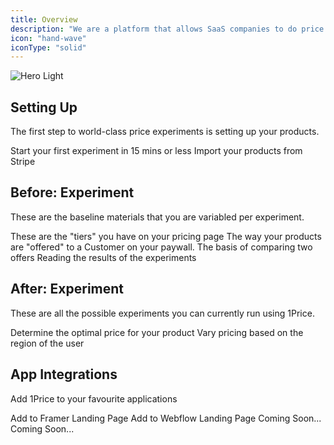 ```yaml
---
title: Overview
description: "We are a platform that allows SaaS companies to do price experiments at scale. Simply connect your Stripe account, and launch your first experiment. [🧪]"
icon: "hand-wave"
iconType: "solid"
---
```


<img src="/images/Hero.png" alt="Hero Light" />

## Setting Up

The first step to world-class price experiments is setting up your products.

<CardGroup cols={2}>
  <Card
    title="Quick Start"
    icon="bolt"
    iconType="solid"
    href="/quickStart/stepOne"
  >
    Start your first experiment in 15 mins or less
  </Card>
  <Card title="Connect: Stripe Account" icon="stripe-s" href="/stripe">
    Import your products from Stripe
  </Card>
</CardGroup>

## Before: Experiment

These are the baseline materials that you are variabled per experiment.

<CardGroup cols={2}>
  <Card
    title="Build: Plans"
    icon="bookmark"
    iconType="solid"
    href="https://mintlify.com/docs/settings/global"
  >
    These are the "tiers" you have on your pricing page
  </Card>
  <Card
    title="Build: Offers"
    icon="cube"
    iconType="solid"
    href="https://mintlify.com/docs/api-playground/openapi"
  >
    The way your products are "offered" to a Customer on your paywall.
  </Card>
  <Card
    title="Build: Experiment"
    icon="flask"
    iconType="solid"
    href="https://mintlify.com/docs/components/accordion"
  >
    The basis of comparing two offers
  </Card>
  <Card
    title="Determine: Results"
    icon="square-poll-vertical"
    iconType="solid"
    href="https://mintlify.com/docs/components/accordion"
  >
    Reading the results of the experiments
  </Card>
</CardGroup>

## After: Experiment

These are all the possible experiments you can currently run using 1Price.

<CardGroup cols={2}>
  <Card
    title="Increase Prices"
    icon="arrow-up-right-dots"
    iconType="solid"
    href="https://mintlify.com/docs/settings/global"
  >
    Determine the optimal price for your product
  </Card>
  <Card
    title="Localized Pricing"
    icon="earth-americas"
    iconType="solid"
    href="https://mintlify.com/docs/api-playground/openapi"
  >
    Vary pricing based on the region of the user
  </Card>
</CardGroup>

## App Integrations

Add 1Price to your favourite applications

<CardGroup cols={2}>
  <Card
    title="Framer"
    icon="f"
    href="https://mintlify.com/docs/settings/global"
  >
    Add to Framer Landing Page
  </Card>
  <Card
    title="Webflow"
    icon="webflow"
    href="https://mintlify.com/docs/api-playground/openapi"
  >
    Add to Webflow Landing Page
  </Card>
  <Card
    title="Wordpress"
    icon="wordpress"
    href="https://mintlify.com/docs/components/accordion"
  >
    Coming Soon...
  </Card>
  <Card
    title="Gumroad"
    icon="teeth"
    href="https://mintlify.com/docs/components/accordion"
  >
    Coming Soon...
  </Card>
</CardGroup>
